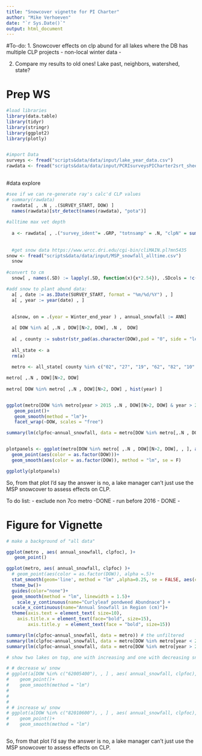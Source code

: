 ```yaml
---
title: "Snowcover vignette for PI Charter"
author: "Mike Verhoeven"
date: "`r Sys.Date()`"
output: html_document
---
```


#To-do: 
1. Snowcover effects on clp abund for all lakes where the DB has multiple CLP projects
- non-local winter data
- 

2. Compare my results to old ones! Lake past, neighbors, watershed, state?


# Prep WS
```r
#load libraries
library(data.table)
library(tidyr)
library(stringr)
library(ggplot2)
library(plotly)


#import Data
surveys <- fread("scripts&data/data/input/lake_year_data.csv")
rawdata <- fread("scripts&data/data/input/PCRIsurveysPICharter2srt_sheet1rawdata.csv")
  
```


#data explore
```r
#see if we can re-generate ray's calc'd CLP values
# summary(rawdata)
  rawdata[ , .N , .(SURVEY_START, DOW) ]
  names(rawdata)[str_detect(names(rawdata), "pota")]
  
#alltime max vet depth 
  
  a <- rawdata[ , .("survey_ident"= .GRP, "totnsamp" = .N, "clpN" = sum(potamogeton_crispus >= 1, na.rm = T), "lat_median" = median(latitude, na.rm = T), "lon_median" = median(longitude, na.rm = T)) ,   , .(SURVEY_START, DOW) ][ , clpfoc := clpN/totnsamp ,]
  
  
  #get snow data https://www.wrcc.dri.edu/cgi-bin/cliMAIN.pl?mn5435
snow <- fread("scripts&data/data/input/MSP_snowfall_alltime.csv")
  snow
  
#convert to cm
  snow[ , names(.SD) := lapply(.SD, function(x){x*2.54}), .SDcols = !c("Winter_end_year")]

#add snow to plant abund data:
  a[ , date := as.IDate(SURVEY_START, format = "%m/%d/%Y") , ]
  a[ , year := year(date) , ]
  
  
  a[snow, on = .(year = Winter_end_year ) , annual_snowfall := ANN]

  a[ DOW %in% a[ ,.N , DOW][N>2, DOW], .N ,  DOW]
  
  a[ , county := substr(str_pad(as.character(DOW),pad = "0", side = "left", width = 8), start = 1, stop = 2) , ]
  
  all_state <- a
  rm(a)
  
  metro <- all_state[ county %in% c("02", "27", "19", "62", "82", "10" ,"70")  ]

metro[ ,.N , DOW][N>2, DOW]
  
metro[ DOW %in% metro[ ,.N , DOW][N>2, DOW] , hist(year) ]


ggplot(metro[DOW %in% metro[year > 2015 ,.N , DOW][N>2, DOW] & year > 2015, , ] , aes( annual_snowfall, clpfoc), )+
   geom_point()+
   geom_smooth(method = "lm")+
   facet_wrap(~DOW, scales = "free")

summary(lm(clpfoc~annual_snowfall, data = metro[DOW %in% metro[,.N , DOW][N>2, DOW], , ]))


plotpanels <- ggplot(metro[DOW %in% metro[ ,.N , DOW][N>2, DOW], , ], aes( annual_snowfall, clpfoc, group = as.factor(DOW)) )+
  geom_point(aes(color = as.factor(DOW)))+
  geom_smooth(aes(color = as.factor(DOW)), method = "lm", se = F)

ggplotly(plotpanels)

```

So, from that plot I'd say the answer is no, a lake manager can't just use the MSP snowcover to assess effects on CLP.


To do list: 
- exclude non 7co metro -DONE
- run before 2016 - DONE
- 

# Figure for Vignette
```r
# make a background of "all data"

ggplot(metro , aes( annual_snowfall, clpfoc), )+
   geom_point()

ggplot(metro, aes( annual_snowfall, clpfoc) )+
  # geom_point(aes(color = as.factor(DOW)), alpha =.5)+
  stat_smooth(geom='line', method = "lm" ,alpha=0.25, se = FALSE, aes(color = as.factor(DOW)), linewidth = 1.0)+
  theme_bw()+
  guides(color="none")+
  geom_smooth(method = "lm", linewidth = 1.5)+
    scale_y_continuous(name="Curlyleaf pondweed Abundnace") +
  scale_x_continuous(name="Annual Snowfall in Region (cm)")+ 
  theme(axis.text = element_text( size=10),
    axis.title.x = element_text(face="bold", size=15),
        axis.title.y  = element_text(face = "bold", size=15))

summary(lm(clpfoc~annual_snowfall, data = metro)) # the unfiltered 
summary(lm(clpfoc~annual_snowfall, data = metro[DOW %in% metro[year < 2016 ,.N , DOW][ ,DOW], , ]))
summary(lm(clpfoc~annual_snowfall, data = metro[DOW %in% metro[year > 2015 ,.N , DOW][ ,DOW], , ]))

# show two lakes on top, one with increasing and one with decreasing snow relationships

# # decrease w/ snow
# ggplot(a[DOW %in% c("62005400"), , ] , aes( annual_snowfall, clpfoc), )+
#    geom_point()+
#    geom_smooth(method = "lm")
# 
# 
# 
# # increase w/ snow
# ggplot(a[DOW %in% c("82010600"), , ] , aes( annual_snowfall, clpfoc), )+
#    geom_point()+
#    geom_smooth(method = "lm")



```

So, from that plot I'd say the answer is no, a lake manager can't just use the MSP snowcover to assess effects on CLP. 







